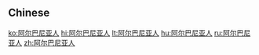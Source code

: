 ==Chinese==
{{zh-see|阿爾巴尼亞人}}

[[ko:阿尔巴尼亚人]]
[[hi:阿尔巴尼亚人]]
[[lt:阿尔巴尼亚人]]
[[hu:阿尔巴尼亚人]]
[[ru:阿尔巴尼亚人]]
[[zh:阿尔巴尼亚人]]